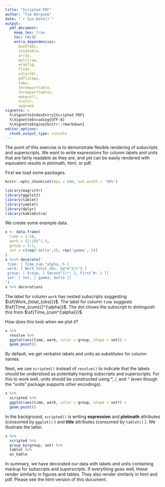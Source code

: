 ```yaml
---
title: "Scripted PDF"
author: "Tim Bergsma"
date: "`r Sys.Date()`"
output: 
  pdf_document:
    keep_tex: true
    toc: FALSE
    extra_dependencies:
      booktabs,
      longtable,
      array,
      multirow,
      wrapfig,
      float,
      colortbl,
      pdflscape,
      tabu,
      threeparttable,
      threeparttablex,
      makecell,
      xcolor,
      upgreek
vignette: >
  %\VignetteIndexEntry{Scripted PDF}
  %\VignetteEncoding{UTF-8}
  %\VignetteEngine{knitr::rmarkdown}
editor_options: 
  chunk_output_type: console
---
```


The point of this exercise is to demonstrate flexible rendering of 
subscripts and superscripts.  We want to write expressions for 
column labels and units that are fairly readable as they are, and
yet can be easily rendered with equivalent results in 
plotmath, html, or pdf.

First we load some packages.

```r
knitr::opts_chunk$set(dpi = 600, out.width = '50%')


```

```r
library(magrittr)
library(ggplot2)
library(tablet)
library(yamlet)
library(dplyr)
library(kableExtra)
```

We create some example data.

```r
x <- data.frame(
  time = 1:10, 
  work = (1:10)^1.5, 
  group = 1:2, 
  set = c(rep('delta',5), rep('gamma', 5))
)
x %<>% decorate('
 time: [ Time_cum.^alpha, h ]
 work: [ Work_total_obs, kg*m^2/s^2 ]
 group: [ Group, [ Second^\\*: 2, First^#: 1 ]]
 set: [ Set, [ gamma, delta ]]
')
x %>% decorations
```

The label for column ```work``` has nested subscripts suggesting
$\sf{Work_{total_{obs}}}$. The label for column ```time``` suggests
$\sf{Time_{cum}{}^{\alpha}}$.  The dot closes the subscript to distinguish
this from $\sf{Time_{cum^{\alpha}}}$.


How does this look when we plot it?
```r
x %>% 
  resolve %>% 
  ggplot(aes(time, work, color = group, shape = set)) + 
  geom_point()
```

By default, we get verbatim labels and units as substitutes for column names.

Next, we use ```scripted()``` instead of ```resolve()``` to indicate 
that the labels should be understood as
potentially having subscripts and superscripts.
For this to work well, units should be constructed
using *, /, and ^ (even though the "units"
package supports other encodings).

```r
x %>% 
  scripted %>% 
  ggplot(aes(time, work, color = group, shape = set)) + 
  geom_point()

```

In the background, ```scripted()``` is writing __expression__ and __plotmath__ attributes
(consumed by ```ggplot()``` ) and __title__ attributes (consumed by ```tablet()``` ).
We illustrate the latter.

```r
x %>% 
  scripted %>% 
  group_by(group, set) %>%
  tablet %>%
  as_kable

```

In summary, we have decorated our data with labels and 
units containing markup for subscripts and superscripts.
If everything goes well, these render similarly 
in figures and tables.  They also render similarly in
html and pdf.  Please see the html version of this document.

